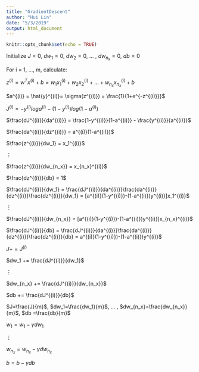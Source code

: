 ```yaml
---
title: "GradientDescent"
author: "Hui Lin"
date: "5/3/2019"
output: html_document
---
```


```r
knitr::opts_chunk$set(echo = TRUE)
```

Initialize $J=0$, $dw_1=0$, $dw_2=0$, ... , $dw_{n_x}  = 0$, $db  = 0$   

For i = 1, ..., m,  calculate: 

$z^{(i)} = w^{T}x^{(i)} + b = w_1x_1^{(i)} + w_2x_2^{(i)} + ... + w_{n_x}x_{n_x}^{(i)} + b$

$a^{(i)} = \hat{y}^{(i)}= \sigma(z^{(i)}) = \frac{1}{1+e^{-z^{(i)}}}$

$J^{(i)} = -y^{(i)}loga^{(i)} - (1-y^{(i)})log(1-a^{(i)})$

$\frac{dJ^{(i)}}{da^{(i)}} = \frac{1-y^{(i)}}{1-a^{(i)}} - \frac{y^{(i)}}{a^{(i)}}$

$\frac{da^{(i)}}{dz^{(i)}} = a^{(i)}(1-a^{(i)})$

$\frac{z^{(i)}}{dw_1} = x_1^{(i)}$

$\vdots$

$\frac{z^{(i)}}{dw_{n_x}} = x_{n_x}^{(i)}$

$\frac{dz^{(i)}}{db} = 1$

$\frac{dJ^{(i)}}{dw_1} = \frac{dJ^{(i)}}{da^{(i)}}\frac{da^{(i)}}{dz^{(i)}}\frac{dz^{(i)}}{dw_1} = [a^{(i)}(1-y^{(i)})-(1-a^{(i)})y^{(i)}]x_1^{(i)}$

$\vdots$

$\frac{dJ^{(i)}}{dw_{n_x}} = [a^{(i)}(1-y^{(i)})-(1-a^{(i)})y^{(i)}]x_{n_x}^{(i)}$

$\frac{dJ^{(i)}}{db} = \frac{dJ^{(i)}}{da^{(i)}}\frac{da^{(i)}}{dz^{(i)}}\frac{dz^{(i)}}{db} = a^{(i)}(1-y^{(i)})-(1-a^{(i)})y^{(i)}$

$J += J^{(i)}$

$dw_1 += \frac{dJ^{(i)}}{dw_1}$

$\vdots$

$dw_{n_x} += \frac{dJ^{(i)}}{dw_{n_x}}$

$db += \frac{dJ^{(i)}}{db}$

$J=\frac{J}{m}$, $dw_1=\frac{dw_1}{m}$, ... , $dw_{n_x}=\frac{dw_{n_x}}{m}$, $db =\frac{db}{m}$

$w_1 = w_1 - \gamma dw_1$

$\vdots$

$w_{n_x} = w_{n_x} - \gamma dw_{n_x}$

$b = b - \gamma db$
